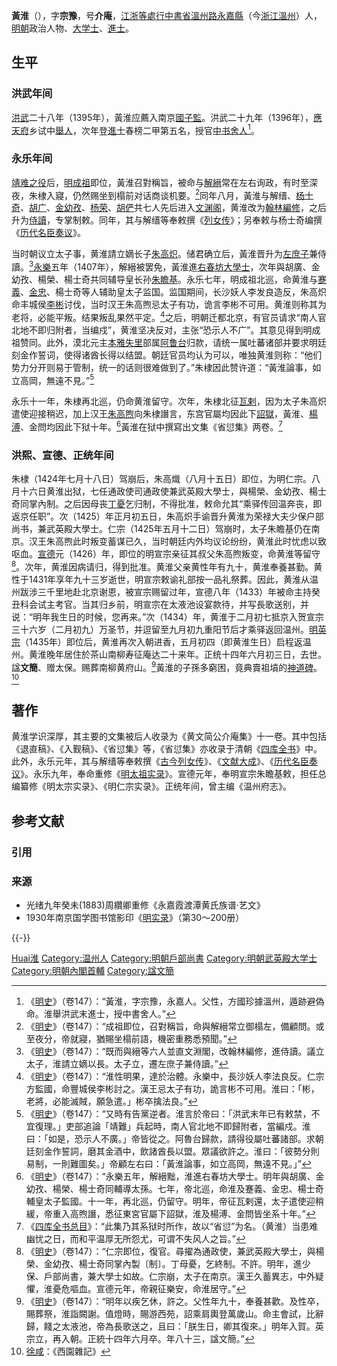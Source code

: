 {{for|地名|华北平原}}
{{Otheruses|other=名为黄文简的其他人物|黄文简}}
{{明清人物信息框
|姓名 = 黃淮
|原名 =
|圖片名稱= 
|圖片大小 = 
|圖片說明 = 
|最高職務 = [[户部尚书|户部尚书]]兼[[武英殿大學士|武英殿大學士]]
|屆數 = 
|國家 = 大明
|前任 = 
|繼任 = 
|爵位 =
|籍貫 = [[江浙等處行中書省|江浙等處行中書省]][[溫州路|溫州路]][[永嘉縣|永嘉縣]]
|族裔 = 漢族
|旗籍 = 
|字號 = 字宗豫，号介庵
|諡號 = 文简
|出生日期 = [[元朝|元]][[至正|至元]]二十六年（1367年）
|出生地點 = [[永嘉縣|永嘉縣]]
|逝世日期 = [[明朝|明]][[正统_(年号)|正统]]十四年（1449年）
|逝世地點 = [[永嘉縣|永嘉縣]]茶山南柳寿征庵
|墓葬 = 大罗山南柳黄府山
|配偶 =
|親屬 = 黃應發（曾祖父）<br />黃通（祖父）<br />黃性（父）<br />黃采、黃來（子） 
|出身 = 
* 洪武三十年丁丑科進士出身
|經歷 = 
|著作 =
* 主修《[[列女傳|列女傳]]》、《[[历代名臣奏议|历代名臣奏议]]》
* 《省愆集》、《黄文简公介庵集》等
}}

'''黃淮'''（{{bd|1367年||1449年||catIdx=Huang黃淮}}），字'''宗豫'''，号'''介庵'''，[[江浙等處行中書省|江浙等處行中書省]][[溫州路|溫州路]][[永嘉縣|永嘉縣]]（今[[浙江|浙江]][[溫州|溫州]]）人，[[明朝|明朝]]政治人物、[[大学士|大学士]]、[[進士|進士]]。

== 生平 ==
=== 洪武年间 ===
[[洪武|洪武]]二十八年（1395年），黃淮应薦入南京[[國子監|國子監]]。洪武二十九年（1396年），[[應天府|應天府]]乡试中[[舉人|舉人]]，次年登[[進士|進士]]春榜二甲第五名，授官[[中书舍人|中书舍人]]<ref>《[[明史|明史]]》（卷147）：“黃淮，字宗豫，永嘉人。父性，方國珍據溫州，遁跡避偽命。淮舉洪武末進士，授中書舍人。”</ref>。

=== 永乐年间 ===
[[靖难之役|靖难之役]]后，[[明成祖|明成祖]]即位，黃淮召對稱旨，被命与[[解縉|解縉]]常在左右询政，有时至深夜，朱棣入寢，仍然赐坐到榻前对话商谈机要。<ref>《[[明史|明史]]》（卷147）：“成祖即位，召對稱旨，命與解縉常立御榻左，備顧問。或至夜分，帝就寢，猶賜坐榻前語，機密重務悉預聞。”</ref>同年八月，黃淮与解缙、[[杨士奇|杨士奇]]、[[胡廣_(明朝)|胡广]]、[[金幼孜|金幼孜]]、[[杨荣|杨荣]]、[[胡俨|胡俨]]共七人先后进入[[文渊阁|文渊阁]]，黄淮改为[[翰林|翰林]][[編修|編修]]，之后升为[[侍讀學士|侍讀]]，专掌制敕。同年，其与解缙等奉敕撰《[[列女传|列女传]]》；另奉敕与杨士奇编撰《[[历代名臣奏议|历代名臣奏议]]》。

当时朝议立太子事，黄淮請立嫡长子[[朱高炽|朱高炽]]。储君确立后，黃淮晋升为[[左庶子|左庶子]]兼侍讀。<ref>《[[明史|明史]]》（卷147）：“既而與縉等六人並直文淵閣，改翰林編修，進侍讀。議立太子，淮請立嫡以長。太子立，遷左庶子兼侍讀。”</ref>[[永乐_(明朝)|永樂]]五年（1407年），解縉被罢免，黃淮進[[右春坊|右春坊]][[大學士|大學士]]，次年與胡廣、金幼孜、楊榮、楊士奇共同辅导皇长孙[[朱瞻基|朱瞻基]]。永乐七年，明成祖北巡，命黄淮与[[蹇義|蹇義]]、[[金忠_(明朝尚书)|金忠]]、楊士奇等人辅助皇太子监国。监国期间，长沙妖人李发良造反，朱高炽命丰城侯[[李彬_(明将领)|李彬]]讨伐，当时汉王朱高煦忌太子有功，诡言李彬不可用。黄淮则称其为老将，必能平叛。结果叛乱果然平定。<ref>《[[明史|明史]]》（卷147）：“淮性明果，達於治體。永樂中，長沙妖人李法良反。仁宗方監國，命豐城侯李彬討之。漢王忌太子有功，詭言彬不可用。淮曰：「彬，老將，必能滅賊，願急遣。」彬卒擒法良。”</ref>之后，明朝迁都北京，有官员请求“南人官北地不即归附者，当编戍”，黄淮坚决反对，主张“恐示人不广”。其意见得到明成祖赞同。此外，漠北元主[[本雅失里|本雅失里]]部属[[阿鲁台|阿鲁台]]归款，请统一属吐蕃诸部并要求明廷刻金作誓词，使得诸酋长得以结盟。朝廷官员均认为可以，唯独黄淮则称：“他们势力分开则易于管制，统一的话则很难做到了。”朱棣因此赞许道：“黃淮論事，如立高岡，無遠不見。”<ref>《[[明史|明史]]》（卷147）：“又時有告黨逆者。淮言於帝曰：「洪武末年已有敕禁，不宜復理。」吏部追論「靖難」兵起時，南人官北地不即歸附者，當編戍。淮曰：「如是，恐示人不廣。」帝皆從之。阿魯台歸款，請得役屬吐蕃諸部。求朝廷刻金作誓詞，磨其金酒中，飲諸酋長以盟。眾議欲許之。淮曰：「彼勢分則易制，一則難圖矣。」帝顧左右曰：「黃淮論事，如立高岡，無遠不見。」”</ref>

永乐十一年，朱棣再北巡，仍命黄淮留守。次年，朱棣北征[[瓦剌|瓦剌]]，因为太子朱高炽遣使迎接稍迟，加上汉王[[朱高煦|朱高煦]]向朱棣譖言，东宫官屬均因此下[[詔獄|詔獄]]，黃淮、[[楊溥_(明朝)|楊溥]]、金問均因此下狱十年。<ref>《[[明史|明史]]》（卷147）：“永樂五年，解縉黜，淮進右春坊大學士。明年與胡廣、金幼孜、楊榮、楊士奇同輔導太孫。七年，帝北巡，命淮及蹇義、金忠、楊士奇輔皇太子監國。十一年，再北巡，仍留守。明年，帝征瓦剌還，太子遣使迎稍緩，帝重入高煦譖，悉征東宮官屬下詔獄，淮及楊溥、金問皆坐系十年。”</ref>黃淮在狱中撰寫出文集《省愆集》两卷。<ref>《[[四库全书总目|四库全书总目]]》：“此集乃其系狱时所作，故以“省愆”为名。（黄淮）当患难幽忧之日，而和平温厚无所怨尤，可谓不失风人之旨。”</ref>

=== 洪熙、宣德、正统年间 ===
朱棣（1424年七月十八日）驾崩后，朱高熾（八月十五日）即位，为明仁宗。八月十六日黄淮出狱，七任通政使司通政使兼武英殿大學士，與楊榮、金幼孜、楊士奇同掌內制。之后因母丧[[丁憂|丁憂]]乞归制，不得批准，敕命允其“乘驿传回温奔丧，即返京任职”。次（1425）年正月初五日，朱高炽手谕晋升黄淮为荣禄大夫少保户部尚书，兼武英殿大學士。仁宗（1425年五月十二日）驾崩时，太子朱瞻基仍在南京。汉王朱高煦此时叛变蓄谋已久，当时朝廷内外均议论纷纷，黄淮此时忧虑以致呕血。[[宣德|宣德]]元（1426）年，即位的明宣宗亲征其叔父朱高煦叛变，命黄淮等留守<ref>《[[明史|明史]]》（卷147）：“仁宗即位，復官。尋擢為通政使，兼武英殿大學士，與楊榮、金幼孜、楊士奇同掌內製〔制〕。丁母憂，乞終制。不許。明年，進少保、戶部尚書，兼大學士如故。仁宗崩，太子在南京。漢王久蓄異志，中外疑懼，淮憂危嘔血。宣德元年，帝親征樂安，命淮居守。”</ref>。次年，黄淮因病请归，得到批准。黄淮父亲黄性年有九十，黄淮奉養甚勤。黄性于1431年享年九十三岁逝世，明宣宗敕谕礼部按一品礼祭葬。因此，黄淮从温州跋涉三千里地赴北京谢恩，被宣宗赐留过年，宣德八年（1433）年被命主持癸丑科会试主考官。当其归乡前，明宣宗在太液池设宴款待，并写長歌送别，并说：“明年我生日的时候，您再来。”次（1434）年，黄淮于二月初七抵京入贺宣宗三十六岁（二月初九）万圣节，并逗留至九月初九重阳节后才乘驿返回温州。[[明英宗|明英宗]]（1435年）即位后，黄淮再次入朝进香，五月初四（即黄淮生日）启程返温州。黄淮晚年居住於茶山南柳寿征庵达二十来年。正统十四年六月初三日，去世。諡'''文簡'''、赠太保。赐葬南柳黄府山。<ref>《[[明史|明史]]》（卷147）：“明年以疾乞休，許之。父性年九十，奉養甚歡。及性卒，賜葬祭，淮詣闕謝。值燈時，賜游西苑，詔乘肩輿登萬歲山。命主會試，比辭歸，餞之太液池，帝為長歌送之，且曰：「朕生日，卿其復來。」明年入賀。英宗立，再入朝。正統十四年六月卒。年八十三，諡文簡。”</ref>黃淮的子孫多窮困，竟典賣祖墳的[[神道碑|神道碑]]。<ref>[[徐咸|徐咸]]：《西園雜記》</ref>

== 著作 ==
{{Wikisource author}}
黄淮学识深厚，其主要的文集被后人收录为《黄文简公介庵集》十一卷。其中包括《退直稿》、《入觐稿》、《省愆集》等，《省愆集》亦收录于清朝《[[四库全书|四库全书]]》中。此外，永乐元年，其与解缙等奉敕撰《[[列女传|古今列女传]]》、《[[文献大成|文献大成]]》、《[[历代名臣奏议|历代名臣奏议]]》。永乐九年，奉命重修《[[明太祖实录|明太祖实录]]》。宣德元年，奉明宣宗朱瞻基敕，担任总编纂修《明太宗实录》、《明仁宗实录》。正统年间，曾主编《温州府志》。

== 参考文献 ==
=== 引用 ===
{{Reflist|35em}}

=== 来源 ===
{{Wikisource|明史/卷147}}
{{refbegin}}
* 光绪九年癸未(1883)周纘卿重修《永嘉霞渡潭黄氏族谱·艺文》
* 1930年南京国学图书馆影印《[[明实录|明实录]]》（第30～200册）
{{refend}}

{{-}}
{{start box}}
{{s-off}}
{{succession box|無|[[解縉|解縉]]|[[明朝內閣|明朝內閣]][[明朝內閣首輔|首輔]]|1402年<br /><small>建文四年八月進 - 建文四年十一月降</small>}}
{{end box}}

{{洪武三十年丁丑科殿試金榜}}

{{Authority control}}
{{DEFAULTSORT:Huang黃淮}}
[[Category:黄姓|Huai淮]]
[[Category:温州人|Category:温州人]]
[[Category:明朝戶部尚書|Category:明朝戶部尚書]]
[[Category:明朝武英殿大学士|Category:明朝武英殿大学士]]
[[Category:明朝內閣首輔|Category:明朝內閣首輔]]
[[Category:諡文簡|Category:諡文簡]]